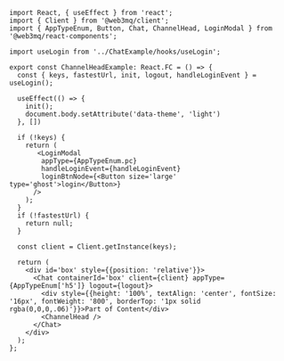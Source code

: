 ```tsx 
import React, { useEffect } from 'react';
import { Client } from '@web3mq/client';
import { AppTypeEnum, Button, Chat, ChannelHead, LoginModal } from '@web3mq/react-components';

import useLogin from '../ChatExample/hooks/useLogin';

export const ChannelHeadExample: React.FC = () => {
  const { keys, fastestUrl, init, logout, handleLoginEvent } = useLogin();

  useEffect(() => {
    init();
    document.body.setAttribute('data-theme', 'light')
  }, [])

  if (!keys) {
    return (
       <LoginModal 
        appType={AppTypeEnum.pc}
        handleLoginEvent={handleLoginEvent}
        loginBtnNode={<Button size='large' type='ghost'>login</Button>}
      />
    );
  }
  if (!fastestUrl) {
    return null;
  }

  const client = Client.getInstance(keys);

  return (
    <div id='box' style={{position: 'relative'}}>
      <Chat containerId='box' client={client} appType={AppTypeEnum['h5']} logout={logout}>
        <div style={{height: '100%', textAlign: 'center', fontSize: '16px', fontWeight: '800', borderTop: '1px solid rgba(0,0,0,.06)'}}>Part of Content</div>
        <ChannelHead />
      </Chat>
    </div>
  );
};
```